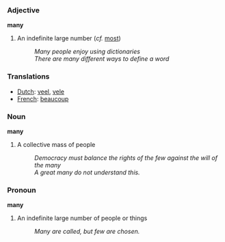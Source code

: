 === Adjective ===

'''many'''

# An indefinite large number (''cf.'' [[most]])
#: ''Many people enjoy using dictionaries''
#: ''There are many different ways to define a word''

=== Translations ===
*[[Dutch]]: [[veel]], [[vele]]
*[[French]]: [[beaucoup]]

=== Noun ===

'''many'''

# A collective mass of people
#: ''Democracy must balance the rights of the few against the will of the many''
#: ''A great many do not understand this.''

=== Pronoun ===

'''many'''

# An indefinite large number of people or things
#: ''Many are called, but few are chosen.''